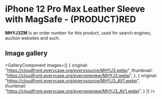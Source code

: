 
# iPhone 12 Pro Max Leather Sleeve with MagSafe - (PRODUCT)RED

<Callout type='info' emoji='👉🏻'>**MHYJ3ZM** is an order number for this product, used for search engines, auction websites and such.</Callout>

## Image gallery

<GalleryComponent
    images={[
      {
        original: "https://cloudfront.everycase.org/everysource/MHYJ3.webp",
        thumbnail: "https://cloudfront.everycase.org/everypreview/MHYJ3.webp",
      },
      {
        original: "https://cloudfront.everycase.org/everysource/MHYJ3_AV1.webp",
        thumbnail: "https://cloudfront.everycase.org/everypreview/MHYJ3_AV1.webp",
      }
    ]}
  />
